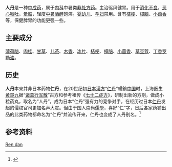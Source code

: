 {{ctm}}
{{distinguish|仁丹}}
{{Refimprove|time=2017-09-03T11:17:38+00:00}}
'''人丹'''是一种[[中成药|中成药]]，属于[[内科|内科]]中暑类[[非处方药|非处方药]]。主治驱风健胃。用于[[消化不良|消化不良]]，[[恶心|恶心]][[呕吐|呕吐]]，[[晕船|晕船]]，轻度[[中暑|中暑]][[酒醉|酒醉]]饱滞。[[婴幼儿|婴幼儿]]、[[孕妇|孕妇]]禁用。含有[[桔梗|桔梗]]、[[樟脑|樟脑]]、[[小茴香|小茴香]]等，保健脾胃的功能更强一些。

== 主要成分 ==
[[薄荷脑|薄荷脑]]、[[肉桂|肉桂]]、[[甘草|甘草]]、[[儿茶|儿茶]]、[[木香|木香]]、[[冰片|冰片]]、[[桔梗|桔梗]]、[[樟脑|樟脑]]、[[小茴香|小茴香]]、[[草豆蔻|草豆蔻]]、[[丁香罗勒油|丁香罗勒油]]。

== 历史 ==
'''人丹'''本来并非日本药物'''仁丹'''，在20世纪初[[日本|日本]][[漢方|漢方]]“[[仁丹|仁丹]]”暢銷[[中国|中国]]时，上海医生[[黄楚九|黄楚九]]据“[[诸葛行军散|诸葛行军散]]”古方和参考祖传《[[七十二症方|七十二症方]]》，研制出新的方剂，做成小粒药丸，取名为“人丹”，成为日本“仁丹”强有力的竞争对手，在经历过日本[[仁丹|仁丹]]发起的侵权官司更加名声大震。但由于国人崇尚[[儒學|儒學]]，喜好“仁”字，日后各家药铺出品的此类药物都命名为“仁丹”并流传开来，仁丹也变成了人丹别名。<ref>{{cite journal|title=“人丹”“仁丹”绝不能混淆|journal=中国中医药报|issue=总2218期|url=http://cntcm.39kf.com/shtml/2218-b-10.shtml|access-date=2017-09-03|archive-date=2017-09-03|archive-url=https://web.archive.org/web/20170903163018/http://cntcm.39kf.com/shtml/2218-b-10.shtml|dead-url=yes}}</ref>

==参考资料==
{{reflist}}

[[Category:中成药|Ren dan]]